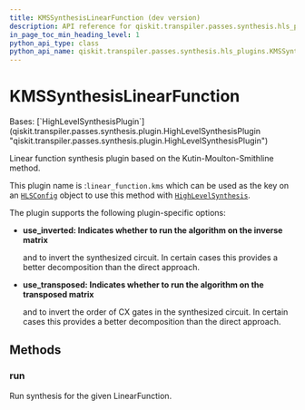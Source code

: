 ```yaml
---
title: KMSSynthesisLinearFunction (dev version)
description: API reference for qiskit.transpiler.passes.synthesis.hls_plugins.KMSSynthesisLinearFunction in the dev version of qiskit
in_page_toc_min_heading_level: 1
python_api_type: class
python_api_name: qiskit.transpiler.passes.synthesis.hls_plugins.KMSSynthesisLinearFunction
---
```


# KMSSynthesisLinearFunction

<Class id="qiskit.transpiler.passes.synthesis.hls_plugins.KMSSynthesisLinearFunction" isDedicatedPage={true} github="https://github.com/Qiskit/qiskit/tree/main/qiskit/transpiler/passes/synthesis/hls_plugins.py#L730-L769" signature="qiskit.transpiler.passes.synthesis.hls_plugins.KMSSynthesisLinearFunction" modifiers="class">
  Bases: [`HighLevelSynthesisPlugin`](qiskit.transpiler.passes.synthesis.plugin.HighLevelSynthesisPlugin "qiskit.transpiler.passes.synthesis.plugin.HighLevelSynthesisPlugin")

  Linear function synthesis plugin based on the Kutin-Moulton-Smithline method.

  This plugin name is :`linear_function.kms` which can be used as the key on an [`HLSConfig`](qiskit.transpiler.passes.HLSConfig "qiskit.transpiler.passes.HLSConfig") object to use this method with [`HighLevelSynthesis`](qiskit.transpiler.passes.HighLevelSynthesis "qiskit.transpiler.passes.HighLevelSynthesis").

  The plugin supports the following plugin-specific options:

  *   **use\_inverted: Indicates whether to run the algorithm on the inverse matrix**

      and to invert the synthesized circuit. In certain cases this provides a better decomposition than the direct approach.

  *   **use\_transposed: Indicates whether to run the algorithm on the transposed matrix**

      and to invert the order of CX gates in the synthesized circuit. In certain cases this provides a better decomposition than the direct approach.

  ## Methods

  ### run

  <Function id="qiskit.transpiler.passes.synthesis.hls_plugins.KMSSynthesisLinearFunction.run" github="https://github.com/Qiskit/qiskit/tree/main/qiskit/transpiler/passes/synthesis/hls_plugins.py#L747-L769" signature="run(high_level_object, coupling_map=None, target=None, qubits=None, **options)">
    Run synthesis for the given LinearFunction.
  </Function>
</Class>

